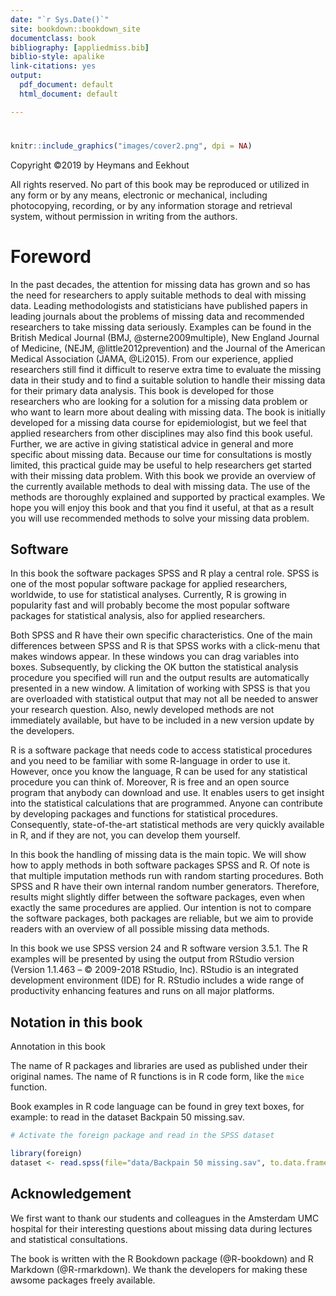 ```yaml
--- 
date: "`r Sys.Date()`"
site: bookdown::bookdown_site
documentclass: book
bibliography: [appliedmiss.bib]
biblio-style: apalike
link-citations: yes
output:
  pdf_document: default
  html_document: default

---
```


# {-}

```r
knitr::include_graphics("images/cover2.png", dpi = NA)
```

Copyright ©2019 by Heymans and Eekhout

All rights reserved. No part of this book may be reproduced or utilized in any form or by any means, electronic or mechanical, including photocopying, recording, or by any information storage and retrieval system, without permission in writing from the authors.

# Foreword {-}

In the past decades, the attention for missing data has grown and so has the need for researchers to apply suitable methods to deal with missing data. Leading methodologists and statisticians have published papers in leading journals about the problems of missing data and recommended researchers to take missing data seriously. Examples can be found in the British Medical Journal (BMJ, @sterne2009multiple), New England Journal of Medicine, (NEJM, @little2012prevention) and the Journal of the American Medical Association (JAMA, @Li2015). From our experience, applied researchers still find it difficult to reserve extra time to evaluate the missing data in their study and to find a suitable solution to handle their missing data for their primary data analysis.
This book is developed for those researchers who are looking for a solution for a missing data problem or who want to learn more about dealing with missing data. The book is initially developed for a missing data course for epidemiologist, but we feel that applied researchers from other disciplines may also find this book useful. Further, we are active in giving statistical advice in general and more specific about missing data. Because our time for consultations is mostly limited, this practical guide may be useful to help researchers get started with their missing data problem. 
With this book we provide an overview of the currently available methods to deal with missing data. The use of the methods are thoroughly explained and supported by practical examples. We hope you will enjoy this book and that you find it useful, at that as a result you will use  recommended methods to solve your missing data problem.

## Software {-}

In this book the software packages SPSS and R play a central role. SPSS is one of the most popular software package for applied researchers, worldwide, to use for statistical analyses. Currently, R is growing in popularity fast and will probably become the most popular software packages for statistical analysis, also for applied researchers.

Both SPSS and R have their own specific characteristics. One of the main differences between SPSS and R is that SPSS works with a click-menu that makes windows appear. In these windows you can drag variables into boxes. Subsequently, by clicking the OK button the statistical analysis procedure you specified will run and the output results are automatically presented in a new window. A limitation of working with SPSS is that you are overloaded with statistical output that may not all be needed to answer your research question. Also, newly developed methods are not immediately available, but have to be included in a new version update by the developers. 

R is a software package that needs code to access statistical procedures and you need to be familiar with some R-language in order to use it. However, once you know the language, R can be used for any statistical procedure you can think of. Moreover, R is free and an open source program that anybody can download and use. It enables users to get insight into the statistical calculations that are programmed. Anyone can contribute by developing packages and functions for statistical procedures. Consequently, state-of-the-art statistical methods are very quickly available in R, and if they are not, you can develop them yourself.

In this book the handling of missing data is the main topic. We will show how to apply methods in both software packages SPSS and R. Of note is that multiple imputation methods run with random starting procedures. Both SPSS and R have their own internal random number generators. Therefore, results might slightly differ between the software packages, even when exactly the same procedures are applied. Our intention is not to compare the software packages, both packages are reliable, but we aim to provide readers with an overview of all possible missing data methods.

In this book we use SPSS version 24 and R software version 3.5.1. The R examples will be presented by using the output from RStudio version (Version 1.1.463 – © 2009-2018 RStudio, Inc). RStudio is an integrated development environment (IDE) for R. RStudio includes a wide range of productivity enhancing features and runs on all major platforms. 

## Notation in this book {-}

Annotation in this book 

The name of R packages and libraries are used as published under their original names. The name of R functions is in R code form, like the `mice` function.

Book examples in R code language can be found in grey text boxes, for example:
to read in the dataset Backpain 50 missing.sav.

```r
# Activate the foreign package and read in the SPSS dataset

library(foreign)
dataset <- read.spss(file="data/Backpain 50 missing.sav", to.data.frame=T)

```

## Acknowledgement {-}

We first want to thank our students and colleagues in the Amsterdam UMC hospital for their interesting questions about missing data during lectures and statistical consultations.

The book is written with the R Bookdown package (@R-bookdown) and R Markdown (@R-rmarkdown). We thank the developers for making these awsome packages freely available.

